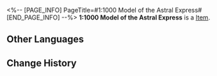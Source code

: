 <%-- [PAGE_INFO]
PageTitle=#1:1000 Model of the Astral Express#
[END_PAGE_INFO] --%>
{{Item Infobox
|title       = 1:1000 Model of the Astral Express
|id          = 223109
|image       = Dreamscape Pass Sticker 1-1000 Model of the Astral Express.png
|type        = 
|invCategory = 
|rarity      = 4
|effect      = Digital stickers that can be used to decorate the pages of the Dreamtour Handbook. They come in many different styles.
|description = 
}}
{{Description|1=There is no 1:1000 Pom-Pom in the car.}}
'''1:1000 Model of the Astral Express''' is a [[Item]].

==Other Languages==
{{Other Languages
|en   = 1:1000 Model of the Astral Express
|zhs  = 1:1000星穹列车模型
|zht  = 1:1000星穹列車模型
|ja   = 1/1000の星穹列車の模型
|ko   = 1:1000 은하열차 모형
|es   = Modelo del Expreso Astral a escala 1:1000
|fr   = Maquette à l'échelle 1/1 000 de l'Astral Express
|ru   = Модель Звёздного экспресса в масштабе 1:1000
|th   = โมเดล Astral Express แบบ 1:1000
|vi   = Mô Hình Đội Tàu Astral 1:1000
|de   = 1:1000 Modell des Astralexpresses
|id   = Model Astral Express 1:1000
|pt   = Modelo em Escala 1:1000 do Expresso Astral
}}

==Change History==
{{Change History|2.0}}